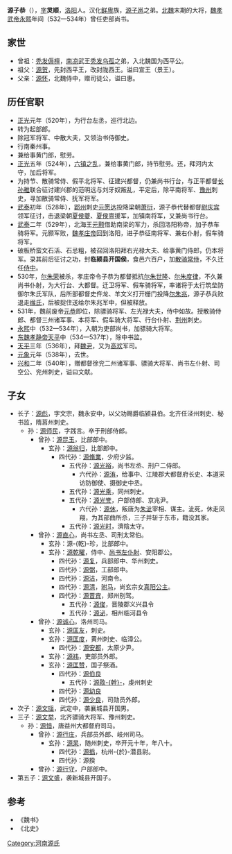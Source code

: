 '''源子恭'''（{{bd|5世紀||538年||}}），[[表字|字]]'''灵顺'''，[[洛阳|洛阳]]人。汉化[[鲜卑|鲜卑]]族，[[源子邕|源子邕]]之弟。[[北魏|北魏]]末期的大将，[[魏孝武帝|魏孝武帝]][[永熙_(北魏)|永熙]]年间（532—534年）曾任吏部尚书。

==家世==
* 曾祖：[[秃发傉檀|秃发傉檀]]，[[南凉|南凉]]武王[[秃发乌孤|秃发乌孤]]之弟，入北魏国为西平公。
* 祖父：[[源贺|源贺]]，先封西平王，改封陇西王。谥曰宣王（景王）。
* 父亲：[[源怀|源怀]]，北魏侍中，赠司徒公，谥曰惠。

==历任官职==
* [[正光|正光]]元年（520年），为行台左丞，巡行北边。
* 转为起部郎。
* 除冠军将军、中散大夫，又领治书侍御史。
* 行南秦州事。
* 兼给事黄门郎，慰劳。
* [[正光|正光]]五年（524年），[[六镇之乱|六镇之乱]]，兼给事黄门郎，持节慰劳。还，拜河内太守，加后将军。
* 为持节、散骑常侍、假平北将军、征建兴都督，仍兼尚书行台，与正平都督[[长孙稚|长孙稚]]联合征讨建兴郡的范明远与刘牙奴叛乱，平定后，除平南将军、[[豫州|豫州]]刺史，寻加散骑常侍、抚军将军。
* [[武泰|武泰]]初年（528年），[[郢州|郢州]]刺史[[元愿达|元愿达]]投降梁朝[[萧衍|萧衍]]，源子恭代替都督[[尉庆宾|尉庆宾]]领军征讨，击退梁朝[[夏侯夔|夏侯夔]]、[[夏侯亶|夏侯亶]]援军，加镇南将军，又兼尚书行台。
* [[武泰|武泰]]二年（529年），北海王[[元颢|元颢]]借助南梁的军力，杀回洛阳称帝，加子恭车骑将军。元颢军败，[[魏孝庄帝|魏孝庄帝]]回到洛阳，进子恭征南将军、兼右仆射，假车骑将军。
* 破板桥蛮文石活、石忌粗，被召回洛阳拜右光禄大夫、给事黄门侍郎，仍本将军。录其前后征讨之功，封'''临颍县开国侯'''，食邑六百户，加[[散骑常侍|散骑常侍]]，不久迁任[[侍中|侍中]]。
* 530年，[[尔朱荣|尔朱荣]]被杀，孝庄帝令子恭为都督抵抗[[尔朱世隆|尔朱世隆]]、[[尔朱度律|尔朱度律]]，不久兼尚书仆射，为大行台、大都督。迁卫将军、假车骑将军，率诸将于太行筑垒防御尔朱氏军队，后所部都督史仵龙、羊文义打开栅门投降[[尔朱兆|尔朱兆]]，源子恭兵败退走[[缑氏|缑氏]]，后被捉住送给尔朱兆军中，但被释放。
* 531年，魏前废帝[[元恭|元恭]]即位，除骠骑将军、左光禄大夫，侍中如故。授散骑侍郎、都督三州诸军事、本将军、假车骑大将军、行台仆射、[[荆州|荆州]]刺史。
* [[永熙_(北魏)|永熙]]中（532—534年），入朝为吏部尚书，加骠骑大将军。
* [[东魏孝静帝|东魏孝静帝]][[天平|天平]]中（534—537年），除中书监。
* [[天平|天平]]三年（536年），拜[[魏郡#魏尹（534年－560年代）|魏尹]]，又为[[高欢|高欢]]军司。
* [[元象|元象]]元年（538年），去世。
* [[兴和_(年号)|兴和]]二年（540年），赠都督徐兖二州诸军事、骠骑大将军、尚书左仆射、司空公、兖州刺史，谥曰文献。

==子女==
{{main|河南源氏世系图}}
*长子：[[源彪|源彪]]，字文宗，魏永安中，以父功赐爵临颍县伯。北齐任泾州刺史、秘书监，隋莒州刺史。
** 孙：[[源师民|源师民]]，字践言。卒于刑部侍郎。
*** 曾孙：[[源昆玉|源昆玉]]，比部郎中。
**** 玄孙：[[源翁归|源翁归]]，比部郎中。
***** 四代孙：[[源脩業|源脩業]]，少府少监。
****** 五代孙：[[源光裕|源光裕]]，尚书左丞、刑户二侍郎。
******* 六代孙：[[源洧|源洧]]，给事中、江陵郡大都督府长史、本道采访防御使、摄御史中丞。
****** 五代孙：[[源光乘|源光乘]]，同州刺史。
****** 五代孙：[[源光誉|源光誉]]，户部侍郎、京兆尹。
******* 六代孙：[[源休|源休]]，叛唐为[[朱泚|朱泚]]宰相、谋主。泚死，休走凤翔，为其部曲所杀，三子并斩于东市，籍没其家。
****** 五代孙：[[源光时|源光时]]，濟陰太守。
*** 曾孙：[[源直心|源直心]]，尚书左丞、司刑太常伯。
**** 玄孙：源-{乾}-珍，比部郎中。
**** 玄孙：[[源乾曜|源乾曜]]，侍中、[[尚书左仆射|尚书左仆射]]、安阳郡公。
***** 四代孙：[[源复|源复]]，兵部郎中、华州刺史。
***** 四代孙：[[源弼|源弼]]，工部郎中。
***** 四代孙：[[源洁|源洁]]，河南令。
***** 四代孙：[[源清|源清]]，[[驸马|驸马]]，尚玄宗女[[真阳公主|真阳公主]]。
***** 四代孙：[[源晋宾|源晋宾]]，郑州别驾。
****** 五代孙：[[源俊|源俊]]，晋陵郡义兴县令
****** 五代孙：[[源泌|源泌]]，相州临河县令
*** 曾孙：[[源诚心|源诚心]]，洛州司马。
**** 玄孙：[[源匡友|源匡友]]，刺史。
**** 玄孙：[[源匡度|源匡度]]，黄州刺史、临漳公。
***** 四代孙：[[源安都|源安都]]，太原少尹。
**** 玄孙：[[源祎|源祎]]，吏部员外郎。
**** 玄孙：[[源匡赞|源匡赞]]，国子祭酒。
***** 四代孙：[[源伯良|源伯良]]
****** 五代孙：[[源敭幹|源敭-{幹}-]]，虔州刺史
***** 四代孙：[[源幼良|源幼良]]
***** 四代孙：[[源少良|源少良]]，司勋员外郎。
*次子：[[源文瑶|源文瑶]]，武定中，袭襄城县开国男。
*三子：[[源文举|源文举]]，北齐骠骑大将军、豫州刺史。
** 孙：[[源愔|源愔]]，唐益州大都督府司马。
*** 曾孙：[[源行庄|源行庄]]，兵部员外郎、岐州司马。
**** 玄孙：[[源杲|源杲]]，随州刺史，卒开元十年，年八十。
***** 四代孙：[[源撝|源撝]]，杭州-{於}-潜县尉。
***** 四代孙：源揆
*** 曾孙：[[源行守|源行守]]，户部郎中。
* 第五子：[[源文盛|源文盛]]，袭新城县开国子。

==参考==
* 《魏书》
* 《北史》

[[Category:河南源氏|Category:河南源氏]]